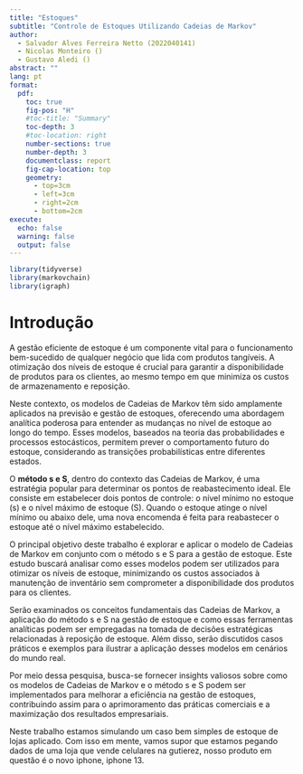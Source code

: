 ```yaml
---
title: "Estoques"
subtitle: "Controle de Estoques Utilizando Cadeias de Markov"
author:
  - Salvador Alves Ferreira Netto (2022040141)
  - Nicolas Monteiro ()
  - Gustavo Aledi ()
abstract: ""
lang: pt
format: 
  pdf:
    toc: true
    fig-pos: "H"
    #toc-title: "Summary"
    toc-depth: 3
    #toc-location: right
    number-sections: true
    number-depth: 3
    documentclass: report
    fig-cap-location: top
    geometry:
      - top=3cm
      - left=3cm
      - right=2cm
      - bottom=2cm
execute:
  echo: false
  warning: false
  output: false
---
```


```r
library(tidyverse)
library(markovchain)
library(igraph)
```

# Introdução

A gestão eficiente de estoque é um componente vital para o funcionamento bem-sucedido de qualquer negócio que lida com produtos tangíveis. A otimização dos níveis de estoque é crucial para garantir a disponibilidade de produtos para os clientes, ao mesmo tempo em que minimiza os custos de armazenamento e reposição.

Neste contexto, os modelos de Cadeias de Markov têm sido amplamente aplicados na previsão e gestão de estoques, oferecendo uma abordagem analítica poderosa para entender as mudanças no nível de estoque ao longo do tempo. Esses modelos, baseados na teoria das probabilidades e processos estocásticos, permitem prever o comportamento futuro do estoque, considerando as transições probabilísticas entre diferentes estados.

O **método s e S**, dentro do contexto das Cadeias de Markov, é uma estratégia popular para determinar os pontos de reabastecimento ideal. Ele consiste em estabelecer dois pontos de controle: o nível mínimo no estoque (s) e o nível máximo de estoque (S). Quando o estoque atinge o nível mínimo ou abaixo dele, uma nova encomenda é feita para reabastecer o estoque até o nível máximo estabelecido.

O principal objetivo deste trabalho é explorar e aplicar o modelo de Cadeias de Markov em conjunto com o método s e S para a gestão de estoque. Este estudo buscará analisar como esses modelos podem ser utilizados para otimizar os níveis de estoque, minimizando os custos associados à manutenção de inventário sem comprometer a disponibilidade dos produtos para os clientes.

Serão examinados os conceitos fundamentais das Cadeias de Markov, a aplicação do método s e S na gestão de estoque e como essas ferramentas analíticas podem ser empregadas na tomada de decisões estratégicas relacionadas à reposição de estoque. Além disso, serão discutidos casos práticos e exemplos para ilustrar a aplicação desses modelos em cenários do mundo real.

Por meio dessa pesquisa, busca-se fornecer insights valiosos sobre como os modelos de Cadeias de Markov e o método s e S podem ser implementados para melhorar a eficiência na gestão de estoques, contribuindo assim para o aprimoramento das práticas comerciais e a maximização dos resultados empresariais.

Neste trabalho estamos simulando um caso bem simples de estoque de lojas aplicado. Com isso em mente, vamos supor que estamos pegando dados de uma loja que vende celulares na gutierez, nosso produto em questão é o novo iphone, iphone 13.



